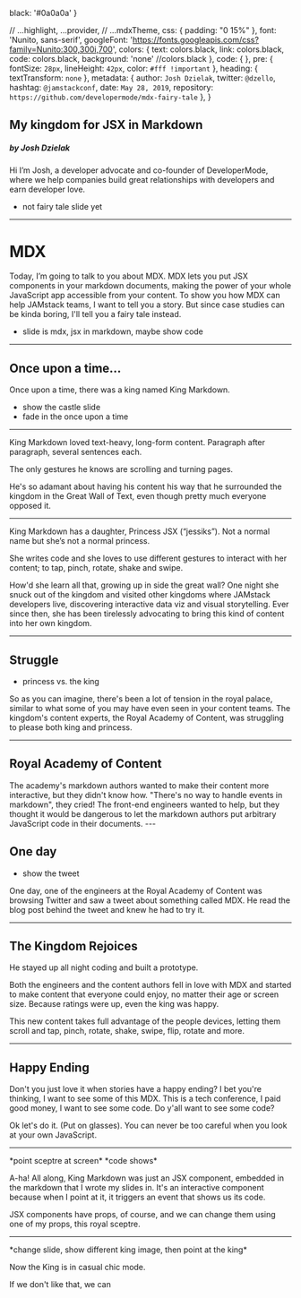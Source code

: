 

  black: '#0a0a0a'
}

  // ...highlight,
  ...provider,
  // ...mdxTheme,
  css: {
    padding: "0 15%"
  },
  font: 'Nunito, sans-serif',
  googleFont: 'https://fonts.googleapis.com/css?family=Nunito:300,300i,700',
  colors: {
    text: colors.black,
    link: colors.black,
    code: colors.black,
    background: 'none' //colors.black
  },
  code: {
  },
  pre: {
    fontSize: `28px`,
    lineHeight: `42px`,
    color: `#fff !important`
  },
  heading: {
    textTransform: `none`
  },
  metadata: {
    author: `Josh Dzielak`,
    twitter: `@dzello`,
    hashtag: `@jamstackconf`,
    date: `May 28, 2019`,
    repository: `https://github.com/developermode/mdx-fairy-tale`
  },
}

<Head>
  <title>My kingdom for JSX in Markdown</title>
  <meta name='twitter:card' content='summary_large_image' />
  <meta name='twitter:site' content='@dzello' />
  <meta name='twitter:title' content='My kingdom for JSX in Markdown' />
  <meta name='twitter:description' content='Once upon a time, King Markdown met Princess JSX...' />
  <meta name='twitter:image' content='https://mdx-fairy-tale.developermode.com/images/mdx-fairy-tale-title-slide.png' />
  <meta property="og:title" content='My kingdom for JSX in Markdown' />
  <meta property="og:type" content="website" />
  <meta property="og:url" content='https://mdx-fairy-tale.developermode.com/' />
  <meta property="og:image" content='https://mdx-fairy-tale.developermode.com/images/mdx-fairy-tale-title-slide.png' />
  <meta property="og:description" content='Once upon a time, King Markdown met Princess JSX...' />
  <link rel='shortcut icon' type='image/png' href='/images/favicon.ico'/>
</Head>

## My kingdom for JSX in Markdown

##### by Josh Dzielak

<Notes>
Hi I’m Josh, a developer advocate and co-founder of DeveloperMode, where we help companies build great relationships with developers and earn developer love.

- not fairy tale slide yet
</Notes>

---

# MDX

<Notes>
Today, I’m going to talk to you about MDX. MDX lets you put JSX components in your markdown documents, making the power of your whole JavaScript app accessible from your content. To show you how MDX can help JAMstack teams, I want to tell you a story. But since case studies can be kinda boring, I'll tell you a fairy tale instead. 

- slide is mdx, jsx in markdown, maybe show code
</Notes>

---

## Once upon a time...

<Notes>
Once upon a time, there was a king named King Markdown.

- show the castle slide
- fade in the once upon a time
</Notes>

---

<KingMarkdown />

<Notes>
King Markdown loved text-heavy, long-form content. Paragraph after paragraph, several sentences each.

The only gestures he knows are scrolling and turning pages.

He's so adamant about having his content his way that he surrounded the kingdom in the Great Wall of Text, even though pretty much everyone opposed it.
</Notes>

---

<PrincessJavaScript />

<Notes>
King Markdown has a daughter, Princess JSX (“jessiks”). Not a normal name but she’s not a normal princess.

She writes code and she loves to use different gestures to interact with her content; to tap, pinch, rotate, shake and swipe.

How'd she learn all that, growing up in side the great wall? One night she snuck out of the kingdom and visited other kingdoms where JAMstack developers live, discovering interactive data viz and visual storytelling. Ever since then, she has been tirelessly advocating to bring this kind of content into her own kingdom.
</Notes>

---

## Struggle

- princess vs. the king

<Notes>
So as you can imagine, there's been a lot of tension in the royal palace, similar to what some of you may have even seen in your content teams. The kingdom's content experts, the Royal Academy of Content, was struggling to please both king and princess.
</Notes>

---

## Royal Academy of Content

<Notes>
The academy's markdown authors wanted to make their content more interactive, but they didn't know how. "There's no way to handle events in markdown", they cried! The front-end engineers wanted to help, but they thought it would be dangerous to let the markdown authors put arbitrary JavaScript code in their documents.

</Notes>
---

## One day

- show the tweet

<Notes>
One day, one of the engineers at the Royal Academy of Content was browsing Twitter and saw a tweet about something called MDX. He read the blog post behind the tweet and knew he had to try it.
</Notes>

---

## The Kingdom Rejoices

<Notes>
He stayed up all night coding and built a prototype.

Both the engineers and the content authors fell in love with MDX and started to make content that everyone could enjoy, no matter their age or screen size. Because ratings were up, even the king was happy.

This new content takes full advantage of the people devices, letting them scroll and tap, pinch, rotate, shake, swipe, flip, rotate and more.
</Notes>

---

## Happy Ending

<Notes>
Don't you just love it when stories have a happy ending? I bet you're thinking, I want to see some of this MDX. This is a tech conference, I paid good money, I want to see some code. Do y'all want to see some code?

Ok let's do it. (Put on glasses). You can never be too careful when you look at your own JavaScript.
</Notes>

---

<KingMarkdown />

<Notes>
*point sceptre at screen*
*code shows*

A-ha! All along, King Markdown was just an JSX component, embedded in the markdown that I wrote my slides in. It's an interactive component because when I point at it, it triggers an event that shows us its code.

JSX components have props, of course, and we can change them using one of my props, this royal sceptre.
</Notes>

---

<KingMarkdown outfit="casual" />

<Notes>
*change slide, show different king image, then point at the king*

Now the King is in casual chic mode.

If we don't like that, we can 
</Notes>
